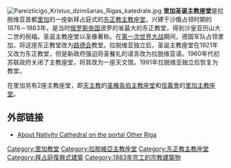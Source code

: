 [[Image:Pareizticigo_Kristus_dzimšanas_Rigas_katedrale.jpg|thumb]]
'''里加圣诞主教座堂'''是拉脱维亚首都[[里加|里加]]的一座新拜占庭式的[[东正教|东正教]][[主教座堂|主教座堂]]，兴建于沙俄占领时期的1876－1883年，是当时[[俄罗斯帝国|俄罗斯帝国]]波罗的省最大的东正教堂，得到沙皇亚历山大二世的祝福。圣诞主教座堂以圣像著称。在[[第一次世界大战|第一次世界大战]]期间，德国军队占领里加，将这座东正教堂改为[[路德会|路德会]]教堂。拉脱维亚独立后，圣诞主教座堂在1921年又改为东正教堂，但是新政府强迫将圣餐礼的语言改为拉脱维亚语。1960年代初苏联政府关闭了主教座堂，将其改为一座天文馆。1991年拉脱维亚独立后恢复为教堂。

在里加另有2座主教座堂，即[[天主教|天主教]]的[[圣雅各伯主教座堂_(里加)|圣雅各伯主教座堂]]和[[拉脫維亞福音信義會|信義會]]的[[里加主教座堂|里加主教座堂]]。

== 外部链接 ==
*[http://www.citariga.lv/EN/index.php?page=303&id=2&part=9 About Nativity Cathedral on the portal Other Riga]{{Wayback|url=http://www.citariga.lv/EN/index.php?page=303&id=2&part=9 |date=20110722161435 }}

[[Category:里加教堂|Category:里加教堂]]
[[Category:拉脫維亞主教座堂|Category:拉脫維亞主教座堂]]
[[Category:东正教主教座堂|Category:东正教主教座堂]]
[[Category:拜占庭復興式建築|Category:拜占庭復興式建築]]
[[Category:1883年完工的宗教建築物|Category:1883年完工的宗教建築物]]